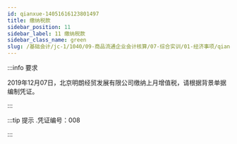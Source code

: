 ---
id: qianxue-14051616123801497
title: 缴纳税款
sidebar_position: 11
sidebar_label: 11 缴纳税款
sidebar_class_name: green
slug: /基础会计/jc-1/1040/09-商品流通企业会计核算/07-综合实训/01-经济事项/qianxue-14051614365231201/qianxue-14051616123801497/缴纳税款
---

:::info 要求

2019年12月07日，北京明朗经贸发展有限公司缴纳上月增值税，请根据背景单据编制凭证。

:::

:::tip 提示
  .凭证编号：008
:::
